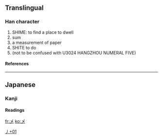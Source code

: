 {{see|〆}}<!-- may be replaced by zh-forms -->

==Translingual==
===Han character===
{{Han char|rn=4|rad=丿|as=01|sn=2|four=|canj=大山 (KU), XX大山 (XXKU)}}
# SHIME: to find a place to dwell
# sum
# a measurement of paper
# SHITE to do
# (not to be confused with U3024 HANGZHOU NUMERAL FIVE)
====References====
{{Han ref|kx=0081.181|dkj=00116|hdz=10049.051|uh=4E44|ud=20036}}

----
==Japanese==
===Kanji===


{{ja-kanji|grade=|rs=丿01}}
====Readings====
{{ja-readings|on=|kun=[[しめ]] (shime), [[して]] (shite)}}




[[Category:Japanese-only CJKV Characters|丿+01]]

[[fr:乄]]
[[ko:乄]]